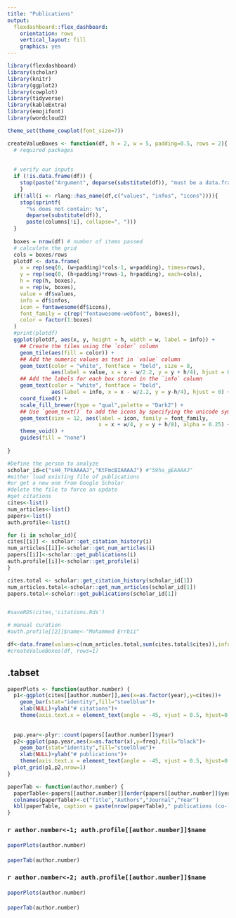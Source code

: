 ```yaml
---
title: "Publications"
output: 
  flexdashboard::flex_dashboard:
    orientation: rows
    vertical_layout: fill
    graphics: yes
---
```


```r
library(flexdashboard)
library(scholar)
library(knitr)
library(ggplot2)
library(cowplot)
library(tidyverse)
library(kableExtra)
library(emojifont)
library(wordcloud2)
```

```r
theme_set(theme_cowplot(font_size=7))
```

```r
createValueBoxes <- function(df, h = 2, w = 5, padding=0.5, rows = 2){
  # required packages
  
  
  # verify our inputs
  if (!is.data.frame(df)) {
    stop(paste("Argument", deparse(substitute(df)), "must be a data.frame."))
    }
  if(!all(i <- rlang::has_name(df,c("values", "infos", "icons")))){
    stop(sprintf(
      "%s does not contain: %s",
      deparse(substitute(df)),
      paste(columns[!i], collapse=", ")))
  }
  
  boxes = nrow(df) # number of items passed
  # calculate the grid
  cols = boxes/rows
  plotdf <- data.frame(
    x = rep(seq(0, (w+padding)*cols-1, w+padding), times=rows),
    y = rep(seq(0, (h+padding)*rows-1, h+padding), each=cols),
    h = rep(h, boxes),
    w = rep(w, boxes),
    value = df$values,
    info = df$infos,
    icon = fontawesome(df$icons),
    font_family = c(rep("fontawesome-webfont", boxes)),
    color = factor(1:boxes)
  )
  #print(plotdf)
  ggplot(plotdf, aes(x, y, height = h, width = w, label = info)) +
    ## Create the tiles using the `color` column
    geom_tile(aes(fill = color)) +
    ## Add the numeric values as text in `value` column
    geom_text(color = "white", fontface = "bold", size = 8,
              aes(label = value, x = x - w/2.2, y = y + h/4), hjust = 0) +
    ## Add the labels for each box stored in the `info` column
    geom_text(color = "white", fontface = "bold",
              aes(label = info, x = x - w/2.2, y = y-h/4), hjust = 0) +
    coord_fixed() +
    scale_fill_brewer(type = "qual",palette = "Dark2") +
    ## Use `geom_text()` to add the icons by specifying the unicode symbol.
    geom_text(size = 12, aes(label = icon, family = font_family,
                             x = x + w/4, y = y + h/8), alpha = 0.25) +
    theme_void() +
    guides(fill = "none")
  
} 
```

```r
#Define the person to analyze
scholar_id=c("sH4_TPkAAAAJ","KtFmcBIAAAAJ") #"59ha_gEAAAAJ"
#either load existing file of publications
#or get a new one from Google Scholar
#delete the file to force an update
#get citations
cites<-list()
num_articles<-list()
papers<-list()
auth.profile<-list()

for (i in scholar_id){
cites[[i]] <- scholar::get_citation_history(i) 
num_articles[[i]]<-scholar::get_num_articles(i)
papers[[i]]<-scholar::get_publications(i)
auth.profile[[i]]<-scholar::get_profile(i)
}

cites.total <- scholar::get_citation_history(scholar_id[1]) 
num_articles.total<-scholar::get_num_articles(scholar_id[1])
papers.total<-scholar::get_publications(scholar_id[1])


#saveRDS(cites,'citations.Rds')

# manual curation
#auth.profile[[2]]$name<-"Mohammed Errbii"

```

```r
df<-data.frame(values=c(num_articles.total,sum(cites.total$cites)),infos=c("Publications","Citations"),icons=c("fa-file", "fa-book"))
#createValueBoxes(df, rows=1)

```

 {.tabset}
-----------------------------
```r

paperPlots <- function(author.number) {
  p1<-ggplot(cites[[author.number]],aes(x=as.factor(year),y=cites))+
    geom_bar(stat="identity",fill="steelblue")+
    xlab(NULL)+ylab("# citations")+
    theme(axis.text.x = element_text(angle = -45, vjust = 0.5, hjust=0.1))
  
  
  pap.year<-plyr::count(papers[[author.number]]$year)
  p2<-ggplot(pap.year,aes(x=as.factor(x),y=freq),fill="black")+
    geom_bar(stat="identity",fill="steelblue")+
    xlab(NULL)+ylab("# publications")+
    theme(axis.text.x = element_text(angle = -45, vjust = 0.5, hjust=0.1))
  plot_grid(p1,p2,nrow=1)
}

paperTab <- function(author.number) {
  paperTable<-papers[[author.number]][order(papers[[author.number]]$year,decreasing = T),c(1,2,3,6)]
  colnames(paperTable)<-c("Title","Authors","Journal","Year")
  kbl(paperTable, caption = paste(nrow(paperTable)," publications (co-)authored by ", auth.profile[[author.number]]$name," as of ", format(Sys.time(), "%b %d %Y")," ([google scholar](https://scholar.google.de/citations?user=",scholar_id[author.number],"))",sep=""),row.names = F) %>% kable_styling(bootstrap_options = c("striped", "hover"))
}

```


### `r author.number<-1; auth.profile[[author.number]]$name`
#### 

```r
paperPlots(author.number)
```

####
<div class="publication">
```r
paperTab(author.number)
```
</div>



### `r author.number<-2; auth.profile[[author.number]]$name`
#### 
```r
paperPlots(author.number)
```


####
<div class="publication">
```r
paperTab(author.number)
```
</div>